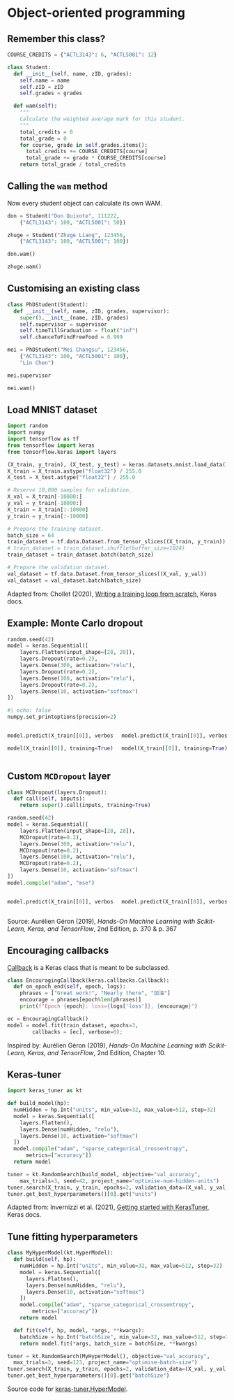
# Object-oriented programming {background-image="unsw-yellow-shape.png" data-visibility="uncounted"}

## Remember this class?

```python
COURSE_CREDITS = {"ACTL3143": 6, "ACTL5001": 12}

class Student:
  def __init__(self, name, zID, grades):
    self.name = name
    self.zID = zID
    self.grades = grades

  def wam(self):
    """
    Calculate the weighted average mark for this student.
    """
    total_credits = 0
    total_grade = 0
    for course, grade in self.grades.items():
      total_credits += COURSE_CREDITS[course]
      total_grade += grade * COURSE_CREDITS[course]
    return total_grade / total_credits
```

## Calling the `wam` method

Now every student object can calculate its own WAM.

```python
don = Student("Don Quixote", 111222,
    {"ACTL3143": 100, "ACTL5001": 50})

zhuge = Student("Zhuge Liang", 123456, 
    {"ACTL3143": 100, "ACTL5001": 100})
```

```python
don.wam()
```

```python
zhuge.wam()
```

## Customising an existing class

```python
class PhDStudent(Student):
  def __init__(self, name, zID, grades, supervisor):
    super().__init__(name, zID, grades)
    self.supervisor = supervisor
    self.timeTillGraduation = float("inf")
    self.chanceToFindFreeFood = 0.999
```

```python
mei = PhDStudent("Mei Changsu", 123456, 
    {"ACTL3143": 100, "ACTL5001": 100},
    "Lin Chen")

mei.supervisor
```

```python
mei.wam()
```

## Load MNIST dataset

```python
import random
import numpy
import tensorflow as tf
from tensorflow import keras
from tensorflow.keras import layers

(X_train, y_train), (X_test, y_test) = keras.datasets.mnist.load_data()
X_train = X_train.astype("float32") / 255.0
X_test = X_test.astype("float32") / 255.0

# Reserve 10,000 samples for validation.
X_val = X_train[-10000:]
y_val = y_train[-10000:]
X_train = X_train[:-10000]
y_train = y_train[:-10000]

# Prepare the training dataset.
batch_size = 64
train_dataset = tf.data.Dataset.from_tensor_slices((X_train, y_train))
# train_dataset = train_dataset.shuffle(buffer_size=1024)
train_dataset = train_dataset.batch(batch_size)

# Prepare the validation dataset.
val_dataset = tf.data.Dataset.from_tensor_slices((X_val, y_val))
val_dataset = val_dataset.batch(batch_size)
```

::: footer
Adapted from: Chollet (2020), [Writing a training loop from scratch](https://keras.io/guides/writing_a_training_loop_from_scratch/), Keras docs.
:::

## Example: Monte Carlo dropout

```python
random.seed(42)
model = keras.Sequential([
    layers.Flatten(input_shape=[28, 28]),
    layers.Dropout(rate=0.2),
    layers.Dense(300, activation="relu"),
    layers.Dropout(rate=0.2),
    layers.Dense(100, activation="relu"),
    layers.Dropout(rate=0.2),
    layers.Dense(10, activation="softmax")
])
```

```python
#| echo: false
numpy.set_printoptions(precision=2)
```

::: columns
::: column
```python
model.predict(X_train[[0]], verbose=0)
```
```python
model(X_train[[0]], training=True).numpy()
```
:::
::: column
```python
model.predict(X_train[[0]], verbose=0)
```
```python
model(X_train[[0]], training=True).numpy()
```

:::
:::

## Custom `MCDropout` layer

```python
class MCDropout(layers.Dropout):
  def call(self, inputs):
    return super().call(inputs, training=True)
```

```python
random.seed(42)
model = keras.Sequential([
    layers.Flatten(input_shape=[28, 28]),
    MCDropout(rate=0.2),
    layers.Dense(300, activation="relu"),
    MCDropout(rate=0.2),
    layers.Dense(100, activation="relu"),
    MCDropout(rate=0.2),
    layers.Dense(10, activation="softmax")
])
model.compile("adam", "mse")
```

::: columns
::: column
```python
model.predict(X_train[[0]], verbose=0)
```
:::
::: column
```python
model.predict(X_train[[0]], verbose=0)
```
:::
:::

::: footer
Source: Aurélien Géron (2019), _Hands-On Machine Learning with Scikit-Learn, Keras, and TensorFlow_, 2nd Edition, p. 370 & p. 367
:::

## Encouraging callbacks

[Callback](https://github.com/keras-team/keras/blob/v2.9.0/keras/callbacks.py#L575-L881) is a Keras class that is meant to be subclassed.

```python
class EncouragingCallback(keras.callbacks.Callback):
  def on_epoch_end(self, epoch, logs):
    phrases = ["Great work!", "Nearly there", "加油"]
    encourage = phrases[epoch%len(phrases)]
    print(f"Epoch {epoch}: loss={logs['loss']}, {encourage}")
```

```python
ec = EncouragingCallback()
model = model.fit(train_dataset, epochs=3, 
        callbacks = [ec], verbose=0);
```

::: footer
Inspired by: Aurélien Géron (2019), _Hands-On Machine Learning with Scikit-Learn, Keras, and TensorFlow_, 2nd Edition, Chapter 10.
:::

## Keras-tuner 

```python
import keras_tuner as kt

def build_model(hp):
  numHidden = hp.Int("units", min_value=32, max_value=512, step=32)
  model = keras.Sequential([
    layers.Flatten(),
    layers.Dense(numHidden, "relu"),
    layers.Dense(10, activation="softmax")
  ])
  model.compile("adam", "sparse_categorical_crossentropy",
      metrics=["accuracy"])
  return model

tuner = kt.RandomSearch(build_model, objective="val_accuracy",
    max_trials=3, seed=42, project_name="optimise-num-hidden-units")
tuner.search(X_train, y_train, epochs=2, validation_data=(X_val, y_val))
tuner.get_best_hyperparameters()[0].get("units")
```

::: footer
Adapted from: Invernizzi et al. (2021), [Getting started with KerasTuner](https://keras.io/guides/keras_tuner/getting_started/), Keras docs.
:::

## Tune fitting hyperparameters

```python
class MyHyperModel(kt.HyperModel):
  def build(self, hp):
    numHidden = hp.Int("units", min_value=32, max_value=512, step=32)
    model = keras.Sequential([
      layers.Flatten(),
      layers.Dense(numHidden, "relu"),
      layers.Dense(10, activation="softmax")
    ])
    model.compile("adam", "sparse_categorical_crossentropy",
        metrics=["accuracy"])
    return model

  def fit(self, hp, model, *args, **kwargs):
    batchSize = hp.Int("batchSize", min_value=32, max_value=512, step=32)
    return model.fit(*args, batch_size = batchSize, **kwargs)

tuner = kt.RandomSearch(MyHyperModel(), objective="val_accuracy",
  max_trials=3, seed=123, project_name="optimise-batch-size")
tuner.search(X_train, y_train, epochs=2, validation_data=(X_val, y_val))
tuner.get_best_hyperparameters()[0].get("batchSize")
```

::: footer
Source code for [keras-tuner.HyperModel](https://github.com/keras-team/keras-tuner/blob/1.1.3/keras_tuner/engine/hypermodel.py#L17).
:::